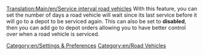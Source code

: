 [[Translation:Main/en/Service interval road vehicles]]
With this feature, you can set the number of days a road vehicle will wait since its last service before it will go to a depot to be serviced again. This can also be set to '''disabled''', then you can add go to depot orders allowing you to have better control over when a road vehicle is serviced.
[[Category:en/Settings & Preferences]]
[[Category:en/Road Vehicles]]
{{OpenTTD-Patch-Stub}}